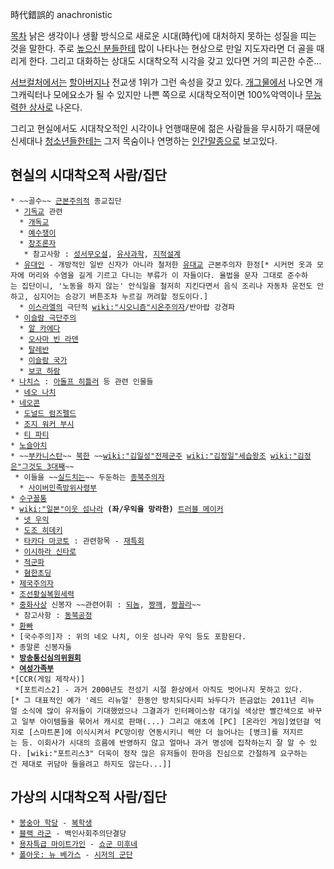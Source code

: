 時代錯誤的
anachronistic

[[목차]]
낡은 생각이나 생활 방식으로 새로운 시대(時代)에 대처하지 못하는 성질을 띠는 것을 말한다. 주로 [[높으신 분]]들한테 많이 나타나는 현상으로 만일 지도자라면 더 골을 때리게 한다. 그리고 대화하는 상대도 시대착오적 시각을 갖고 있다면 거의 피곤한 수준... 

[[서브컬처]]에서는 [[할아버지]]나 전교생 1위가 그런 속성을 갖고 있다. [[개그물]]에서 나오면 개그캐릭터나 모에요소가 될 수 있지만 나쁜 쪽으로 시대착오적이면 100%악역이나 [[무능력한 상사]]로 나온다. 

그리고 현실에서도 시대착오적인 시각이나 언행때문에 젊은 사람들을 무시하기 때문에 신세대나 [[청소년]]들한테는 그저 목숨이나 연명하는 [[인간말종]]으로 보고있다.

== 현실의 시대착오적 사람/집단 ==
 * ~~골수~~ [[근본주의]]적 종교집단
  * [[기독교]] 관련
   * [[개독교]]
   * [[예수쟁이]]
   * [[창조설|창조론자]] 
    * 참고사항 : [[성서무오설]], [[유사과학]], [[지적설계]] 
  * [[유대인]] - 개방적인 일반 신자가 아니라 철저한 [[유대교]] 근본주의자 한정[* 시커먼 옷과 모자에 머리와 수염을 길게 기르고 다니는 부류가 이 자들이다. 율법을 문자 그대로 준수하는 집단이니, '노동을 하지 않는' 안식일을 철저히 지킨다면서 음식 조리나 자동차 운전도 안하고, 심지어는 승강기 버튼조차 누르길 꺼려할 정도이다.]
   * [[이스라엘]]의 극단적 [[wiki:"시오니즘"시온주의자]]/반아랍 강경파
  * [[이슬람 극단주의]] 
   * [[알 카에다]]
   * [[오사마 빈 라덴]]
   * [[탈레반]]
   * [[이슬람 국가]]
   * [[보코 하람]]
 * [[나치스]] : [[아돌프 히틀러]] 등 관련 인물들 
  * [[네오 나치]]
 * [[네오콘]]
  * [[도널드 럼즈펠드]]
  * [[조지 워커 부시]]
  * [[티 파티]]
 * [[노슬아치]]
 * ~~[[부카니스탄]]~~ [[북한]] ~~[[wiki:"김일성"전제군주]] [[wiki:"김정일"세습왕조]] [[wiki:"김정은"그것도 3대째]]~~
  * 이들을 ~~[[실드]]치는~~ 두둔하는 [[종북주의자]]
   * [[사이버민족방위사령부]]
 * [[수구꼴통]]
 * [[wiki:"일본"이웃 섬나라]] '''(좌/우익을 망라한)''' [[트러블 메이커]]
  * [[넷 우익]]
  * [[도조 히데키]]
  * [[타카다 마코토]] : 관련항목 - [[재특회]]
  * [[이시하라 신타로]]
  * [[적군파]]
  * [[혐한초딩]]
 * [[제국주의]]자 
 * [[조선황실복원]]세력 
 * [[중화사상]] 신봉자 ~~관련어휘 : [[되놈]], [[짱깨]], [[짱꼴라]]~~
  * 참고사항 : [[동북공정]]
 * [[환빠]]
 * [국수주의]자 : 위의 네오 나치, 이웃 섬나라 우익 등도 포함된다.
 * 종말론 신봉자들
 * '''[[방송통신심의위원회]]'''
 * '''[[여성가족부]]'''
 *[CCR(게임 제작사)]
  *[포트리스2] - 과거 2000년도 전성기 시절 환상에서 아직도 벗어나지 못하고 있다.[* 그 대표적인 예가 '레드 리뉴얼' 한동안 방치되다시피 놔두다가 뜬금없는 2011년 리뉴얼 소식에 많이 유저들이 기대했었으나 그결과가 인터페이스랑 대기실 색상만 빨간색으로 바꾸고 일부 아이템들을 묶어서 캐시로 판매(...) 그리고 애초에 [PC] [온라인 게임]였던걸 억지로 [스마트폰]에 이식시켜서 PC망이랑 연동시키니 렉만 더 늘어나는 [병크]를 저지르는 등. 이회사가 시대의 흐름에 반영하지 않고 얼마나 과거 명성에 집착하는지 잘 알 수 있다. [wiki:"포트리스3" 더욱이 정작 많은 유저들이 한마음 진심으로 간절하게 요구하는건 제대로 귀담아 들을려고 하지도 않는다...]]  

== 가상의 시대착오적 사람/집단 ==
 * [[봉숭아 학당]] - [[복학생]]
 * [[블랙 라군]] - 백인사회주의단결당
 * [[용자특급 마이트가인]] - [[쇼군 미후네]]
 * [[폴아웃: 뉴 베가스]] - [[시저의 군단]]

